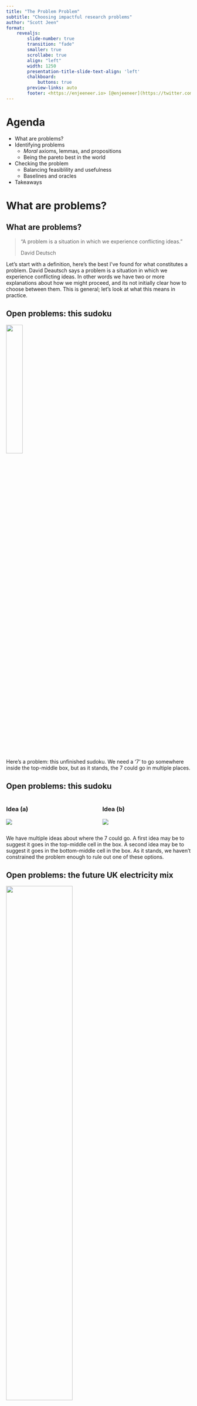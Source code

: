 ```yaml
---
title: "The Problem Problem"
subtitle: "Choosing impactful research problems"
author: "Scott Jeen"
format:
    revealjs:
        slide-number: true
        transition: "fade"
        smaller: true
        scrollabe: true
        align: "left"
        width: 1250
        presentation-title-slide-text-align: 'left'
        chalkboard:
            buttons: true
        preview-links: auto
        footer: <https://enjeeneer.io> [@enjeeneer](https://twitter.com/enjeeneer)
---
```


# Agenda

- What are problems?
- Identifying problems
    - *Moral* axioms, lemmas, and propositions
    - Being the pareto best in the world
- Checking the problem
    - Balancing feasiblility and usefulness
    - Baselines and oracles
- Takeaways

# What are problems?

## What are problems?
> "A problem is a situation in which we experience conflicting ideas."
>
> David Deutsch

::: {.notes}
Let's start with a definition, here's the best I've found for what constitutes a problem. David Deautsch says a problem is a situation in which we experience conflicting ideas. In other words we have two or more explanations about how we might proceed, and its not initially clear how to choose between them. This is general; let's look at what this means in practice.

:::

## Open problems: this sudoku
![](figures/sudoku-0.jpeg){width=30%}

::: {.notes}
Here's a problem: this unfinished sudoku. We need a '7' to go somewhere inside the top-middle box, but as it stands, the 7 could go in multiple places.

:::

## Open problems: this sudoku
:::: {.columns}

::: {.column width="45%"}
### Idea (a)

![](figures/sudoku-1.jpeg)
:::

::: {.column width="45%"}
### Idea (b)

![](figures/sudoku-2.jpeg)
:::

::::

::: {.notes}
We have multiple ideas about where the 7 could go. A first idea may be to suggest it goes in the top-middle cell in the box. A second idea may be to suggest it goes in the bottom-middle cell in the box. As it stands, we haven't constrained the problem enough to rule out one of these options.

:::

## Open problems: the future UK electricity mix
![](figures/uk-mix-0.png){width=60%}

::: {.notes}
Here's another open problem: what the future UK electricity mix should look like to balance, emissions, cost, reliability and security. This cross-section of the chart summarises the current make-up of the grid:

:::

## Open problems: the future UK electricity mix
:::: {.columns}

::: {.column width="50%"}
### Idea (a)

![](figures/uk-mix-1.png)
:::

::: {.column width="50%"}
### Idea (b)

![](figures/uk-mix-2.png)
:::

::::

::: {.notes}
Here are two options from the National Grid's Future Energy Scenarios report about what it could look like. Idea a) decarbonises slower, and then makes up for it with more CCS in future decade. Idea b) decarbonises quicker and requires less future CCS, but is more costly. Of course, there are many more ways in which we could conifgure the future grid mix, and it not clear exactly how we should proceed.

:::

## Open problems: a theory of everything

![](figures/theory-of-everything.jpeg){width=40%}

::: {.notes}
Here's one more: a theory of everything; a unification of the four fundamental forces of physics: electromagnetism, the strong force, the weak force, and gravity. We have The Standard Model that predicts the behaviour of the first three; and general relativity for predicting gravitational effects.
:::

## Open problems: a theory of everything

:::: {.columns}

::: {.column width="50%"}
### Idea (a)

![](figures/string-theory.webp)
:::

::: {.column width="50%"}
### Idea (b)

![](figures/general_relativity.jpeg)
:::

::::

::: {.notes}
An resolution could be string theory (idea (a)), anothe could be something else.

As these examples imply, solutions to some problems are more important than others. If you solve the sudoku that, at best, benefits you; if you come up with a theory of everything that changes humanity's trajectory.

:::

## Some solutions are better than others

::: {.incremental}
- To solve a problem we incur a *cost* in exchange for some *gain*  
- Solutions where cost >= gain are **zero-sum games**
- Solutions where gain > cost are **positive-sum games**
:::

::: {.notes}
All that is to say: some solutions are better than others. Let's think about that more precisely. To solve a problem we incur a cost in exchange for some gain. Solutions where costs outweigh the gains are zero-sum games. Solutions where gains outweight the costs are positive-sum games. Let's look at some examples.

:::

## Zero-sum games
::: {.incremental}
- Chess
- War
- PhD?
:::

::: {.notes}
Okay some zero-sum games. Chess is one. In chess, every gain in the position of Player A is a loss in the position of Player B. And in general, a win for me delivers a proportional loss for you. Similarly, war is a zero-sum game. Unfortunately the losses incurred by both sides of a war (be it financial or human) far outstrip the perceived or real gains the winner realises. Finally, doing a PhD?

:::

## Positive-sum games
::: {.incremental}
- Trade
- Innovation/techology
- Environmental conservation
:::

::: {.notes}
Okay some positive-sum games. Trade is the obvious one. For many reasons countries produce goods at different costs from one another. Take, for example, the production of citrus fruits like oranges. It's cheaper to produce oranges in Spain than it is in the UK because the weather there is naturally more amendable to it than here. Equally its cheaper to produce potatatoes in the UK than in Spain for similar reasons. So if we trade potatoes to Spain in exchange for oranges then both countries get these items for *less* than we would have if we had produced them ourselves.

Innovation is a positive-sum game. When an engine is made X% more fuel efficient, that reduces the fuel bill of everyone who owns that engine every time the engine is used in the future. When Apple issue a software update that fixes a bug on iPhones, this benefits everyone who owns an iphone.

A final positive-sum game is environmental conservation. Mitigating climate change benefits billions of future humans.
:::

# The goal is to find problems where the solutions are maximally positive-sum

::: notes
That leads to the first key takeaway of this discussion: the goal should always be to find problems with solutions that maximally positive sum i.e. their returns to society far outweight the cost of solving them. Which leads us to the meat of this discussion.  

:::

# Identifying problems

::: notes
Okay let's talk about how to identify some of these problems. I'll talk about two methods for doing problem identification.

:::

## *Moral* axioms, lemmas and propositions
::: {.incremental}
- **Moral axioms.** Establish a set of (moral) beliefs that you feel cannot be challenged. E.g. 
    - All else being equal, increasing one's happiness is good.
    - All else being equal, increasing the average lifespan is good.
    - All else being equal, increasing our understanding of the universe is good.
- **Lemmas.** Published scientific truths you use as stepping stones to connect you to your axiom. E.g.
    - Happiness is proportional to wealth until a saturation level  
    - Climate change reduces average lifespans
- **Propositions.** A problem that, if solved, provides another connection to your axiom.

:::

::: {.notes}
The first uses what I call *moral* axioms, lemmas and propositions. I'm stealing, a slightly butchering, terms from mathematics here. An axiom in mathematics is a statement that does not need to be proven, it is assumed to be true without justification. A lemma, is a previously established proof that follows from the axiom that is used a stepping stone to get you to your proposition, which is some mathematical conjecture that you are about to prove to be true.

Here we going to start with a *moral* axiom, which is a belief about the world that you feel cannot be challenged. Some examples include, "increasing one's happiness is good", "increasing the average lifespan is good", "understanding the universe is good". Then, we establish a serious of lemmas, which are published scientific truths you use as stepping stones to connect you to your axiom. Each lemma should try to get you as close as possible to maximising the axiom, or resolving the previous lemma. Eventually if you keep doing this you will run out of lemmas and you will arrive at a *problem* where there are conflicting ideas about which stepping stone comes next. You then make a proposition, which is your what you believe to be the best solution to the problem. And you prove your proposition with a paper.

Let's look at an example.

:::

## *Moral* axioms, lemmas and propositions
![](figures/axioms_1.svg)

## *Moral* axioms, lemmas and propositions
![](figures/axioms_2.svg)

## *Moral* axioms, lemmas and propositions
![](figures/axioms_3.svg)

## *Moral* axioms, lemmas and propositions
![](figures/axioms_4.svg)

## *Moral* axioms, lemmas and propositions
![](figures/axioms_5.svg)

## *Moral* axioms, lemmas and propositions
![](figures/axioms_6.svg)

## *Moral* axioms, lemmas and propositions
![](figures/axioms_7.svg)

## *Moral* axioms, lemmas and propositions
![](figures/axioms_8.svg)

## *Moral* axioms, lemmas and propositions
![](figures/axioms_9.svg)

## *Moral* axioms, lemmas and propositions
![](figures/axioms_10.svg)

## *Moral* axioms, lemmas and propositions: actions

::: {.incremental}
1. Think deeply about your moral axioms.
2. Read widely to establish the chain of science that maximally affects your moral axiom.
3. Establish where the chain of science ends, and propose a way for extending the chain i.e. a problem to solve.

:::

::: notes
So what are the action items from this framework. 

:::

## Being the (pareto) best in the world

::: {.incremental}
- If you are the best in the world at something, you are uniquely positioned to see its problems and solve them.
- Some examples:
    - Usain Bolt & sprinting
    - Beyonce & singing
    - Refficiency & sankey diagrams
- It is *hard* to be the best in the world at something.
- But, it is *easy* to be the best in the world at *several things simultaneously*.   

:::

::: aside
[Wentsworth, J. "Being the (pareto) best in the world" (2019)](https://www.lesswrong.com/posts/XvN2QQpKTuEzgkZHY/being-the-pareto-best-in-the-world)
:::

::: notes
Okay here's a second method for thinking about problems. It's called being the pareto best in the world, and the core idea comes from this guy John Wentsworth's blog post.

:::

## Being the (pareto) best in the world
![](figures/pareto-best.png)

::: aside
[Wentsworth, J. "Being the (pareto) best in the world" (2019)](https://www.lesswrong.com/posts/XvN2QQpKTuEzgkZHY/being-the-pareto-best-in-the-world)
:::

::: notes
Here's a diagram that plots researchers w.r.t. their statistical skill and their gerantology knowledge (the study of ageing). If you sit at the far end of either access you are the best in the world at that skill--so we have this guy Ed Jaynes as the GOAT bayesian statistician, and at the top of the y-axis is the GOAT gerantologist. And then we have Alice, Bob, and Carol are all some combination of the two. Alice is better at gerontology, and less good at stats, and bob is good at stats and less good at gerantology. Crucially though, they each have a unique position on the chart, and that creates areas that require the set of skills only one them has. The better you are at a combined set of skills, the more problems are accessible and solvable by you, and you alone. Another way to think about this is that you have a finite set of tokens you can spend on improving yourself (in practice this is like time). Let's say you have 100 tokens to spend on yourself, the question is what skills should you exchange your tokens for to maximally increase the number of problems that are available to you alone. If you are already really good at gerantology, then a small amount of tokens dedicated to bayesian stats could make a hugh new set of problems accessible to you.

:::

## Being the (pareto) best in the world: actions

::: {.incremental}
1. Establish what you are pareto best at today
2. Use this knowledge to think about the problems that are uniquely accessible to you
3. Think about how you can spend your learning tokens to increase the space of problems that are uniquely accessible to you

:::

## Balancing feasiblility and usefulness

![](figures/alon-choosing-problems.png){width=90%}

:::aside
Alon, Uri. "How to choose a good scientific problem." Molecular cell 35.6 (2009): 726-728.
:::

## Baselines and oracles: is your problem really a problem?

::: {.incremental}
- Sometimes you can trick yourself into thinking a problem exists when it doesn't. A way to ensure this doesn't happen is to use **Baselines** and **Oracles**
- A **Baseline** is the current best guess at a solution to the problem
- An **Oracle** is a solution to the problem that relaxes some assumptions/constraints
- For a problem to exist: **there must be a gap between the baseline and the oracle**
:::

::: aside
Nachum, Ofir. ["Baselines and Oracles." (2022)](https://ofirnachum.github.io/posts/baselines-and-oracles/)
:::

## Baselines and oracles: is your problem really a problem?

| **Problem**                                       | **Baseline**             | **Oracle**              |
| --------------------------------------------------------- | -------------------------------- | ------------------------------- |
| Solar PV conversion efficiency ☀️ | 31.25% (Perovskite Tandem Cells) | 33.7% (Shockley-Queisser Limit) |
| Wind conversion efficiency 💨  | ~30% (GE Haliade-X)              | 59.3% (Betz Limit)              |
| Building intelligent machines 🤖   | GPT-4              | Humans              |
| Unifying the four fundamental forces 🔎          | The Standard Model               | The Universe                    |

::: aside
Nachum, Ofir. ["Baselines and Oracles." (2022)](https://ofirnachum.github.io/posts/baselines-and-oracles/)
:::

:::notes
Shockley-queisser limit is the max proportion of energy that can be extracted from a photon with a p-n junction solar cell.
Betz limit is the theoretical maximum proportion of energy that can be extracting from a column of fluid.
:::

## Baselines and oracles: is your problem really a problem?

![](figures/baselines-oracles-0.png){width=50%}

## Baselines and oracles: is your problem really a problem?

![](figures/baselines-oracles-1.png){width=50%}

## Baselines and oracles: is your problem really a problem?

![](figures/baselines-oracles-2.png){width=50%}

## Baselines and oracles: is your problem really a problem?

![](figures/baselines-oracles-3.png){width=50%}

## Baselines and oracles: is your problem really a problem?

A theory:

- Progress in the hard sciences is fast because physics provides oracles
- Progress in the social sciences is slow because defining oracles is difficult (sometimes impossible)

## Checking the problem: actions

::: {.incremental}
- Think about the problems position on the useful/feasible axis
- Establish a baseline and an oracle for your problem 
    - If there is no gap between the two, your problem doesn't exist 
    - The bigger the gap between the two, the better
:::

# Final Takeaways

1. We want to work on problems that are maximally positive-sum i.e. their returns to society are much higher than the costs
2. Identifying these problems is hard. Some options:
    1. Moral axioms, lemmas and propositions
    2. Being the (pareto) best in the world
3. Once you've selected a problem to work on, make sure:
    1. It is both feasible and useful
    2. The problem exists (using baselines and oracles)
    
# Closing remarks

## Progress is incremental


::: {.incremental}
- "Quantum leaps" do not happen^[at least not in the 21st century]
- ChatGPT, (arguably) the most surprising technological advance of the last 15 years, was a combination small advances made over many years  
- Don't be intimidated by the "amount of progress" being made elsewhere
:::

## Be courageous

> "One of the characteristics of successful scientists is having courage. Once you get your courage up and believe that you can do important problems, then you can. If you think you can't, almost surely you are not going to."
>
> Richard Hamming, You and Your Research (1986)

# Thanks!